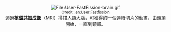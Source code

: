 <center>[[File:User-FastFission-brain.gif|File:User-FastFission-brain.gif]]<br> 
<small>Credit: [[:en:User:Fastfission|:en:User:Fastfission]]</small><br>
透過'''[[核磁共振成像|核磁共振成像]]'''（MRI）掃描人類大腦，可獲得的一個連續切片的動畫，由頭頂開始，一直到頸部。</center>